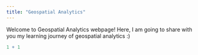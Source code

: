 ```yaml
---
title: "Geospatial Analytics"
---
```


Welcome to Geospatial Analytics webpage! Here, I am going to share with you my learning journey of geospatial analytics :)

```r
1 + 1
```
